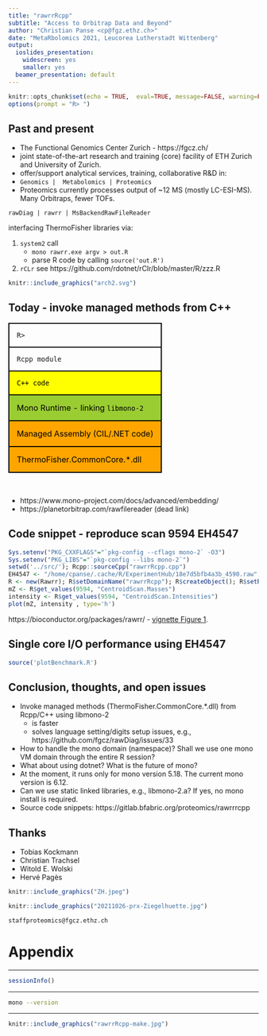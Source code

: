 ```yaml
---
title: "rawrrRcpp"
subtitle: "Access to Orbitrap Data and Beyond"
author: "Christian Panse <cp@fgz.ethz.ch>"
date: "MetaRbolomics 2021, Leucorea Lutherstadt Wittenberg"
output:
  ioslides_presentation:
    widescreen: yes
    smaller: yes
  beamer_presentation: default
---
```


<style>
.forceBreak { -webkit-column-break-after: always; break-after: column; }
</style>

```r
knitr::opts_chunk$set(echo = TRUE,  eval=TRUE, message=FALSE, warning=FALSE)
options(prompt = "R> ")
```

## Past and present

<div class='note'>

* The Functional Genomics Center Zurich - https://fgcz.ch/ 
* joint state-of-the-art research and training (core) facility of ETH Zurich and University of Zurich.
* offer/support analytical services, training, collaborative R&D in:
* `Genomics |  Metabolomics | Proteomics`
* Proteomics currently processes output of ~12 MS (mostly LC-ESI-MS). Many Orbitraps, fewer TOFs. 

</div>



`rawDiag | rawrr | MsBackendRawFileReader`

<div class="columns-2">

interfacing ThermoFisher libraries via:

1. `system2` call
	+ `mono rawrr.exe argv > out.R` 
	+ parse R code by calling `source('out.R')`
2. `rCLr` see https://github.com/rdotnet/rClr/blob/master/R/zzz.R

```r
knitr::include_graphics("arch2.svg")
```
</div>



## Today - invoke managed methods from C++

<table>
<tr style="border:2px solid black">
<td style="padding:15px">
`R>`
</td>
</tr>

<tr style="border:2px solid black">
<td style="padding:15px">
`Rcpp module`
</td>
</tr>

<tr style="background-color:yellow;color:black; border:2px solid black">
<td style="padding:15px">
`C++ code`
</td>
</tr>

<tr style="background-color:yellowgreen;color:black; border:2px solid black">
<td style="padding:15px">
Mono Runtime - linking `libmono-2`
</td>
</tr>

<tr style="background-color:orange;color:black; border:2px solid black">
<td style="padding:15px">
Managed Assembly
(CIL/.NET code)
</td>
</tr>

<tr style="background-color:orange;color:black; border:2px solid black">
<td style="padding:15px">
ThermoFisher.CommonCore.*.dll
</td>
</tr>
</table>

<br>

* https://www.mono-project.com/docs/advanced/embedding/
* https://planetorbitrap.com/rawfilereader (dead link)



## Code snippet - reproduce scan 9594 EH4547

```r
Sys.setenv("PKG_CXXFLAGS"="`pkg-config --cflags mono-2` -O3")
Sys.setenv("PKG_LIBS"="`pkg-config --libs mono-2`")
setwd('../src/'); Rcpp::sourceCpp("rawrrRcpp.cpp")
EH4547 <- "/home/cpanse/.cache/R/ExperimentHub/18e7d5bfb4a3b_4590.raw"
R <- new(Rawrr); R$setDomainName("rawrrRcpp"); R$createObject(); R$setRawFile(EH4547); R$openFile()
mZ <- R$get_values(9594, "CentroidScan.Masses")
intensity <- R$get_values(9594, "CentroidScan.Intensities")
plot(mZ, intensity , type='h')
```
https://bioconductor.org/packages/rawrr/ - [vignette Figure 1](https://bioconductor.org/packages/release/bioc/vignettes/rawrr/inst/doc/rawrr.html#31_Use_Case_I_-_Analyzing_Orbitrap_Spectra).

## Single core I/O performance using EH4547

```r
source('plotBenchmark.R')
```

## Conclusion, thoughts, and open issues

* Invoke managed methods (ThermoFisher.CommonCore.*.dll) from Rcpp/C++ using libmono-2
  * is faster 
  * solves language setting/digits setup issues, e.g., https://github.com/fgcz/rawDiag/issues/33
* How to handle the mono domain (namespace)? Shall we use one mono VM domain through the entire R session? 
* What about using dotnet? What is the future of mono?
* At the moment, it runs only for mono version 5.18. The current mono version is 6.12.
* Can we use static linked libraries, e.g., libmono-2.a? If yes, no mono install is required. 
* Source code snippets: https://gitlab.bfabric.org/proteomics/rawrrrcpp

## Thanks

* Tobias Kockmann
* Christian Trachsel
* Witold E. Wolski
* Hervé Pagès 

```r
knitr::include_graphics("ZH.jpeg")
```

<div class='note'>
```r
knitr::include_graphics("20211026-prx-Ziegelhuette.jpg")
```
`staffproteomics@fgcz.ethz.ch`
</div>


# Appendix

***
```r
sessionInfo()
```
***
```bash
mono --version
```

***
```r
knitr::include_graphics("rawrrRcpp-make.jpg")
```
